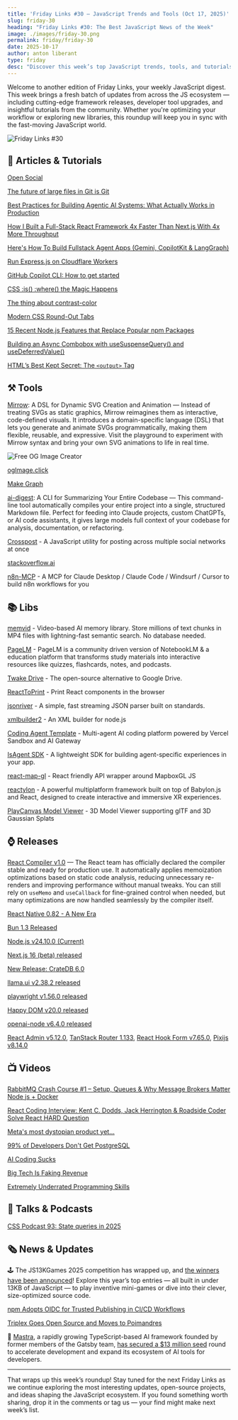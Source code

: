 ```yaml
---
title: 'Friday Links #30 — JavaScript Trends and Tools (Oct 17, 2025)'
slug: friday-30
heading: "Friday Links #30: The Best JavaScript News of the Week"
image: ./images/friday-30.png
permalink: friday/friday-30
date: 2025-10-17
author: anton liberant
type: friday
desc: "Discover this week’s top JavaScript trends, tools, and tutorials — from new framework releases to powerful dev utilities shaping modern web development."
---
```


Welcome to another edition of Friday Links, your weekly JavaScript digest. This week brings a fresh batch of updates from across the JS ecosystem — including cutting-edge framework releases, developer tool upgrades, and insightful tutorials from the community. Whether you're optimizing your workflow or exploring new libraries, this roundup will keep you in sync with the fast-moving JavaScript world.

![Friday Links #30](./images/friday-30.png)

## 📜 Articles & Tutorials

[Open Social](https://overreacted.io/open-social/)

[The future of large files in Git is Git](https://tylercipriani.com/blog/2025/08/15/git-lfs/)

[Best Practices for Building Agentic AI Systems: What Actually Works in Production](https://userjot.com/blog/best-practices-building-agentic-ai-systems)

[How I Built a Full-Stack React Framework 4x Faster Than Next.js With 4x More Throughput](https://ryanskinner.com/posts/how-i-built-a-full-stack-react-framework-4x-faster-than-nextjs-with-4x-more-throughput)

[Here's How To Build Fullstack Agent Apps (Gemini, CopilotKit & LangGraph)](https://dev.to/copilotkit/heres-how-to-build-fullstack-agent-apps-gemini-copilotkit-langgraph-15jb)

[Run Express.js on Cloudflare Workers](https://jross.me/run-express-js-on-cloudflare-workers/)

[GitHub Copilot CLI: How to get started](https://github.blog/ai-and-ml/github-copilot/github-copilot-cli-how-to-get-started/)

[CSS :is() :where() the Mag­ic Happens](https://matthiasott.com/notes/css-is-where-the-magic-happens)

[The thing about contrast-color](https://stuffandnonsense.co.uk/blog/the-thing-about-contrast-color)

[Modern CSS Round-Out Tabs](https://frontendmasters.com/blog/modern-css-round-out-tabs/)

[15 Recent Node.js Features that Replace Popular npm Packages](https://nodesource.com/blog/nodejs-features-replacing-npm-packages)

[Building an Async Combobox with useSuspenseQuery() and useDeferredValue()](https://aurorascharff.no/posts/building-an-async-combobox-with-usesuspensequery-and-usedeferredvalue/)

[HTML’s Best Kept Secret: The `<output>` Tag](https://denodell.com/blog/html-best-kept-secret-output-tag)

## ⚒️ Tools

[Mirrow](https://mirrow.app/): A DSL for Dynamic SVG Creation and Animation — Instead of treating SVGs as static graphics, Mirrow reimagines them as interactive, code-defined visuals. It introduces a domain-specific language (DSL) that lets you generate and animate SVGs programmatically, making them flexible, reusable, and expressive. Visit the playground to experiment with Mirrow syntax and bring your own SVG animations to life in real time.

![Free OG Image Creator](./images/og-image-creator.png)

[ogImage.click](https://ogimage.click/)

[Make Graph](https://makegraph.app/)

[ai-digest](https://github.com/khromov/ai-digest): A CLI for Summarizing Your Entire Codebase — This command-line tool automatically compiles your entire project into a single, structured Markdown file. Perfect for feeding into Claude projects, custom ChatGPTs, or AI code assistants, it gives large models full context of your codebase for analysis, documentation, or refactoring.

[Crosspost](https://github.com/humanwhocodes/crosspost) - A JavaScript utility for posting across multiple social networks at once

[stackoverflow.ai](https://stackoverflow.ai/)

[n8n-MCP](https://github.com/czlonkowski/n8n-mcp) - A MCP for Claude Desktop / Claude Code / Windsurf / Cursor to build n8n workflows for you

## 📚 Libs

[memvid](https://github.com/Olow304/memvid) - Video-based AI memory library. Store millions of text chunks in MP4 files with lightning-fast semantic search. No database needed.

[PageLM](https://github.com/CaviraOSS/pagelm) - PageLM is a community driven version of NotebookLM & a education platform that transforms study materials into interactive resources like quizzes, flashcards, notes, and podcasts.

[Twake Drive](https://github.com/linagora/twake-drive) - The open-source alternative to Google Drive.

[ReactToPrint](https://github.com/MatthewHerbst/react-to-print) - Print React components in the browser

[jsonriver](https://github.com/rictic/jsonriver) - A simple, fast streaming JSON parser built on standards.

[xmlbuilder2](https://github.com/oozcitak/xmlbuilder2) - An XML builder for node.js

[Coding Agent Template](https://github.com/vercel-labs/coding-agent-template) - Multi-agent AI coding platform powered by Vercel Sandbox and AI Gateway

[IsAgent SDK](https://www.isagent.dev/) - A lightweight SDK for building agent-specific experiences in your app.

[react-map-gl](https://github.com/visgl/react-map-gl) - React friendly API wrapper around MapboxGL JS

[reactylon](https://github.com/simonedevit/reactylon) - A powerful multiplatform framework built on top of Babylon.js and React, designed to create interactive and immersive XR experiences.

[PlayCanvas Model Viewer](https://github.com/playcanvas/model-viewer) - 3D Model Viewer supporting glTF and 3D Gaussian Splats

## ⌚ Releases

[React Compiler v1.0](https://react.dev/blog/2025/10/07/react-compiler-1) — The React team has officially declared the compiler stable and ready for production use. It automatically applies memoization optimizations based on static code analysis, reducing unnecessary re-renders and improving performance without manual tweaks. You can still rely on `useMemo` and `useCallback` for fine-grained control when needed, but many optimizations are now handled seamlessly by the compiler itself.

[React Native 0.82 - A New Era](https://reactnative.dev/blog/2025/10/08/react-native-0.82)

[Bun 1.3 Released](https://bun.com/blog/bun-v1.3)

[Node.js v24.10.0 (Current)](https://nodejs.org/en/blog/release/v24.10.0)

[Next.js 16 (beta) released](https://nextjs.org/blog/next-16-beta)

[New Release: CrateDB 6.0](https://cratedb.com/blog/new-release-cratedb-6.0)

[llama.ui v2.38.2 released](https://github.com/olegshulyakov/llama.ui/releases/tag/v2.38.2)

[playwright v1.56.0 released](https://github.com/microsoft/playwright/releases/tag/v1.56.0)

[Happy DOM v20.0 released](https://github.com/capricorn86/happy-dom/releases/tag/v20.0.0)

[openai-node v6.4.0 released](https://github.com/openai/openai-node)

[React Admin v5.12.0](https://github.com/marmelab/react-admin/releases/tag/v5.12.0), [TanStack Router 1.133](https://github.com/TanStack/router/releases/tag/v1.133.0), [React Hook Form v7.65.0](https://github.com/react-hook-form/react-hook-form/releases/tag/v7.65.0), [Pixijs v8.14.0](https://github.com/pixijs/pixijs/releases/tag/v8.14.0)

## 📺 Videos

[RabbitMQ Crash Course #1 – Setup, Queues & Why Message Brokers Matter Node js + Docker](https://www.youtube.com/watch?v=gdRCIOn5zVA)

[React Coding Interview: Kent C. Dodds, Jack Herrington & Roadside Coder Solve React HARD Question](https://www.youtube.com/watch?v=5KkaaYl5rwA)

[Meta's most dystopian product yet...](https://www.youtube.com/watch?v=GOejI6c0CMQ)

[99% of Developers Don't Get PostgreSQL](https://www.youtube.com/watch?v=P8rrhZTPEAQ)

[AI Coding Sucks](https://www.youtube.com/watch?v=0ZUkQF6boNg)

[Big Tech Is Faking Revenue](https://www.youtube.com/watch?v=CBCujAQtdfQ)

[Extremely Underrated Programming Skills](https://www.youtube.com/watch?v=5cAjuIxIvHg)

## 🎤 Talks & Podcasts

[CSS Podcast 93: State queries in 2025](https://thecsspodcast.libsyn.com/93-state-queries-in-2025)

## 🗞️ News & Updates

🕹️ The JS13KGames 2025 competition has wrapped up, and [the winners have been announced](https://js13kgames.com/2025/blog/winners-announced)! Explore this year’s top entries — all built in under 13KB of JavaScript — to play inventive mini-games or dive into their clever, size-optimized source code.

[npm Adopts OIDC for Trusted Publishing in CI/CD Workflows](https://socket.dev/blog/npm-trusted-publishing)

[Triplex Goes Open Source and Moves to Poimandres](https://triplex.dev/blog/triplex-moves-to-pmndrs)

🤖 [Mastra](https://mastra.ai/), a rapidly growing TypeScript-based AI framework founded by former members of the Gatsby team, [has secured a $13 million seed](https://mastra.ai/blog/seed-round) round to accelerate development and expand its ecosystem of AI tools for developers.

---

That wraps up this week’s roundup! Stay tuned for the next Friday Links as we continue exploring the most interesting updates, open-source projects, and ideas shaping the JavaScript ecosystem. If you found something worth sharing, drop it in the comments or tag us — your find might make next week’s list.